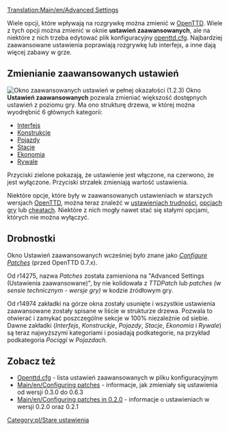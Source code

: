 {{pl/Uwaga|Ten artykuł dotyczy zmieniania ustawień przy użyciu '''przestarzałego''' interfejsu. Aktualny artykuł znajdziesz [[Main/pl/Ustawienia|tutaj]]}}

[[Translation:Main/en/Advanced Settings]]{{en/-}}{{pl/Spis treści}}

Wiele opcji, które wpływają na rozgrywkę można zmienić w [[Main/pl/OpenTTD|OpenTTD]]. Wiele z tych opcji można zmienić w oknie '''ustawień zaawansowanych''', ale na niektóre z nich trzeba edytować plik konfiguracyjny [[Main/pl/openttd.cfg|openttd.cfg]]. Najbardziej zaawansowane ustawienia poprawiają rozgrywkę lub interfejs, a inne dają więcej zabawy w grze.

{{informacja/Pl|Jeśli masz dostęp do zaawansowanych ustawień z menu głównego, one wpływają na nowe gry. Jeśli chcesz zmienić ustawienia zaawansowane dla uruchomionej gry, należy najpierw ją załadować, a następnie zmienić ustawienia, które chcesz zmienić.}}

==Zmienianie zaawansowanych ustawień==
[[File:en/AdvancedSettingsWindowPL.png|thumb|left|Okno zaawansowanych ustawień w pełnej okazałości (1.2.3)]]
{{pl/Zaawansowane ustawienia}}
Okno '''Ustawień zaawansowanych''' pozwala zmieniać większość dostępnych ustawień z poziomu gry. Ma ono strukturę drzewa, w której można wyodrębnić 6 głównych kategorii: 

*[[Main/pl/Zaawansowane ustawienia/Interfejs|Interfejs]]
*[[Main/pl/Zaawansowane ustawienia/Konstrukcje|Konstrukcje]]
*[[Main/pl/Zaawansowane ustawienia/Pojazdy|Pojazdy]]
*[[Main/pl/Zaawansowane ustawienia/Stacje|Stacje]]
*[[Main/en/Ustawienia/Pl#Grupy ustawień|Ekonomia]]
*[[Main/pl/Zaawansowane ustawienia/Rywale|Rywale]]

Przyciski zielone pokazają, że ustawienie jest włączone, na czerwono, że jest wyłączone. Przyciski strzałek zmieniają wartość ustawienia. 

Niektóre opcje, które były w zaawansowanych ustawieniach w starszych wersjach [[Main/pl/OpenTTD|OpenTTD]], można teraz znaleźć w [[Main/pl/Trudność|ustawieniach trudności]], [[Main/pl/Opcje gry|opcjach gry]] lub [[Main/pl/Cheaty|cheatach]]. Niektóre z nich mogły nawet stać się stałymi opcjami, których nie można wyłączyć.{{en/-}}

==Drobnostki==
Okno Ustawień zaawansowanych wcześniej było znane jako ''[[Main/en/Configuring patches|Configure Patches]]'' (przed OpenTTD 0.7.x).

Od r14275, nazwa ''Patches'' została zamieniona na "Advanced Settings (Ustawienia zaawansowane)", by nie kolidowała z ''TTDPatch'' lub ''patches (w sensie technicznym - wersje gry)'' w kodzie źródłowym gry.

Od r14974 zakładki na górze okna zostały usunięte i wszystkie ustawienia zaawansowane zostały spisane w liście w strukturze drzewa. Pozwala to otwierać i zamykać poszczególne sekcje w 100% niezależnie od siebie. Dawne zakładki (''Interfejs'', ''Konstruckje'', ''Pojazdy'', ''Stacje'', ''Ekonomia'' i ''Rywale'') są teraz najwyższymi kategoriami i posiadają podkategorie, na przykład podkategoria ''Pociągi'' w ''Pojazdach''.

==Zobacz też==
*[[Main/pl/Openttd.cfg|Openttd.cfg]] - lista ustawień zaawansowanych w pliku konfiguracyjnym
*[[Main/en/Configuring patches]] - informacje, jak zmieniały się ustawienia od wersji 0.3.0 do 0.6.3
*[[Main/en/Configuring patches in 0.2.0]] - informacje o ustawieniach w wersji 0.2.0 oraz 0.2.1

[[Category:pl/Stare ustawienia]]